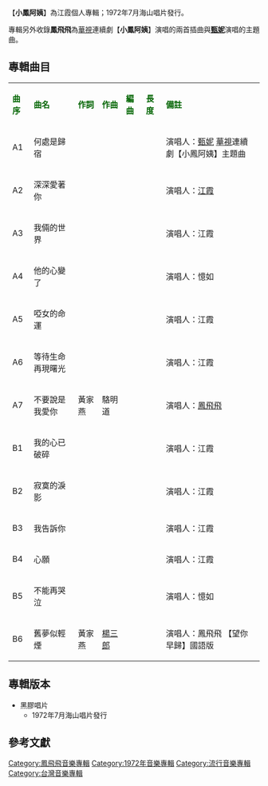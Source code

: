 {{Infobox album <!-- See Wikipedia:WikiProject_Albums -->
| name       = 小鳳阿姨
| type       = 專輯
| artist     = 
| cover      = 
| released   = 1972年7月
| genre      = [[國語流行音樂|國語流行音樂]]
| length     = 
| label      = 海山唱片
<!-- 未知參數 | number     = LS-2242 -->
| producer   = 
| prev_title = [[恩情滴滴淚|恩情滴滴淚]]
| prev_year  = 1972 <!-- 7月 -->
| next_title = [[東南西北風|東南西北風]]
| next_year  = 1972 <!-- 9月 -->
}}
【'''小鳳阿姨'''】為江霞個人專輯；1972年7月海山唱片發行。

專輯另外收錄'''鳳飛飛'''為[[華視|華視]]連續劇【'''小鳳阿姨'''】演唱的兩首插曲與'''[[甄妮|甄妮]]'''演唱的主題曲。

==專輯曲目==
{| class="wikitable"
|-
| <font color=darkgreen>'''曲序'''</font> || <font color=darkgreen>'''曲名'''</font> || <font color=darkgreen>'''作詞'''</font> || <font color=darkgreen>'''作曲'''</font> || <font color=darkgreen>'''編曲'''</font>|| <font color=darkgreen>'''長度'''</font>  || <font color=darkgreen>'''備註'''</font>
|-
| A1||何處是歸宿|| || || ||  ||演唱人：[[甄妮|甄妮]]
[[華視|華視]]連續劇【小鳳阿姨】主題曲
|-
|A2||深深愛著你|||||| ||  ||演唱人：[[江霞|江霞]]
|-
| A3 ||我倆的世界  || || || ||  ||演唱人：江霞
|-
| A4 ||他的心變了|| || || ||  ||演唱人：憶如
|-
| A5 ||啞女的命運|| || || ||  ||演唱人：江霞
|-
| A6 ||等待生命再現曙光|| || || ||  ||演唱人：江霞
|-
| A7 ||不要說是我愛你||黃家燕 || 駱明道|| ||  ||演唱人：[[鳳飛飛|鳳飛飛]]
|-
|B1 ||我的心已破碎|| || ||  ||||演唱人：江霞
|-
| B2 ||寂寞的淚影|| || ||  ||||演唱人：江霞
|-
| B3 ||我告訴你|| || ||  ||||演唱人：江霞
|-
| B4||心願|| || ||  ||||演唱人：江霞
|-
| B5||不能再哭泣|| || ||  ||||演唱人：憶如
|-
| B6||舊夢似輕煙||黃家燕||[[楊三郎_(作曲家)|楊三郎]]||  ||||演唱人：鳳飛飛
【望你早歸】國語版
|}

== 專輯版本 ==
*黑膠唱片
**1972年7月海山唱片發行

==參考文獻==
{{reflist}}
[[Category:鳳飛飛音樂專輯|Category:鳳飛飛音樂專輯]]
[[Category:1972年音樂專輯|Category:1972年音樂專輯]]
[[Category:流行音樂專輯|Category:流行音樂專輯]]
[[Category:台灣音樂專輯|Category:台灣音樂專輯]]